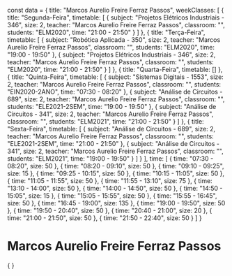 const data = {
  title: "Marcos Aurelio Freire Ferraz Passos",
  weekClasses: [
    {
      title: "Segunda-Feira",
      timetable: [
        {
          subject: "Projetos Elétricos Industriais - 346",
          size: 2,
          teacher: "Marcos Aurelio Freire Ferraz Passos",
          classroom: "",
          students: "ELM2020",
          time: "21:00 - 21:50"
        }
      ]
    },
    {
      title: "Terça-Feira",
      timetable: [
        {
          subject: "Robótica Aplicada - 350",
          size: 2,
          teacher: "Marcos Aurelio Freire Ferraz Passos",
          classroom: "",
          students: "ELM2020",
          time: "19:00 - 19:50"
        },
        {
          subject: "Projetos Elétricos Industriais - 346",
          size: 2,
          teacher: "Marcos Aurelio Freire Ferraz Passos",
          classroom: "",
          students: "ELM2020",
          time: "21:00 - 21:50"
        }
      ]
    },
    {
      title: "Quarta-Feira",
      timetable: []
    },
    {
      title: "Quinta-Feira",
      timetable: [
        {
          subject: "Sistemas Digitais - 1553",
          size: 2,
          teacher: "Marcos Aurelio Freire Ferraz Passos",
          classroom: "",
          students: "EIN2020-2ANO",
          time: "07:30 - 08:20"
        },
        {
          subject: "Análise de Circuitos - 689",
          size: 2,
          teacher: "Marcos Aurelio Freire Ferraz Passos",
          classroom: "",
          students: "ELE2021-2SEM",
          time: "19:00 - 19:50"
        },
        {
          subject: "Análise de Circuitos - 341",
          size: 2,
          teacher: "Marcos Aurelio Freire Ferraz Passos",
          classroom: "",
          students: "ELM2021",
          time: "21:00 - 21:50"
        }
      ]
    },
    {
      title: "Sexta-Feira",
      timetable: [
        {
          subject: "Análise de Circuitos - 689",
          size: 2,
          teacher: "Marcos Aurelio Freire Ferraz Passos",
          classroom: "",
          students: "ELE2021-2SEM",
          time: "21:00 - 21:50"
        },
        {
          subject: "Análise de Circuitos - 341",
          size: 2,
          teacher: "Marcos Aurelio Freire Ferraz Passos",
          classroom: "",
          students: "ELM2021",
          time: "19:00 - 19:50"
        }
      ]
    }
  ],
  time: [
    {
      time: "07:30 - 08:20",
      size: 50
    },
    {
      time: "08:20 - 09:10",
      size: 50
    },
    {
      time: "09:10 - 09:25",
      size: 15
    },
    {
      time: "09:25 - 10:15",
      size: 50
    },
    {
      time: "10:15 - 11:05",
      size: 50
    },
    {
      time: "11:05 - 11:55",
      size: 50
    },
    {
      time: "11:55 - 13:10",
      size: 75
    },
    {
      time: "13:10 - 14:00",
      size: 50
    },
    {
      time: "14:00 - 14:50",
      size: 50
    },
    {
      time: "14:50 - 15:05",
      size: 15
    },
    {
      time: "15:05 - 15:55",
      size: 50
    },
    {
      time: "15:55 - 16:45",
      size: 50
    },
    {
      time: "16:45 - 19:00",
      size: 135
    },
    {
      time: "19:00 - 19:50",
      size: 50
    },
    {
      time: "19:50 - 20:40",
      size: 50
    },
    {
      time: "20:40 - 21:00",
      size: 20
    },
    {
      time: "21:00 - 21:50",
      size: 50
    },
    {
      time: "21:50 - 22:40",
      size: 50
    }
  ]
}

# Marcos Aurelio Freire Ferraz Passos

<div>
    {
        <Grid
            title={data.title} 
            weekClasses={data.weekClasses} 
            time={data.time}
        />
    }
</div>
